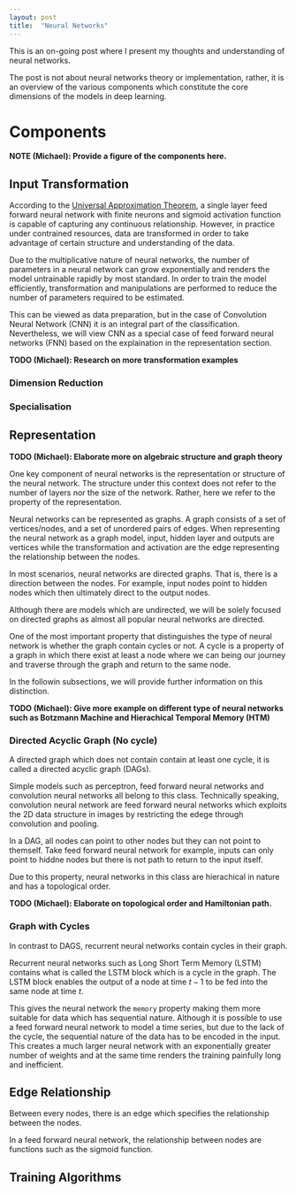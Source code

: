 ```yaml
---
layout: post
title:  "Neural Networks"
---
```


This is an on-going post where I present my thoughts and understanding of neural
networks.

The post is not about neural networks theory or implementation, rather, it is an
overview of the various components which constitute the core dimensions of the
models in deep learning.



# Components

**NOTE (Michael): Provide a figure of the components here.**

## Input Transformation

According to the [Universal Approximation
Theorem](https://en.wikipedia.org/wiki/Universal_approximation_theorem), a
single layer feed forward neural network with finite neurons and sigmoid
activation function is capable of capturing any continuous relationship.
However, in practice under contrained resources, data are transformed in order
to take advantage of certain structure and understanding of the data.

Due to the multiplicative nature of neural networks, the number of parameters in
a neural network can grow exponentially and renders the model untrainable
rapidly by most standard. In order to train the model efficiently,
transformation and manipulations are performed to reduce the number of
parameters required to be estimated.


This can be viewed as data preparation, but in the case of Convolution Neural
Network (CNN) it is an integral part of the classification. Nevertheless, we
will view CNN as a special case of feed forward neural networks (FNN) based on
the explaination in the representation section.

**TODO (Michael): Research on more transformation examples**

### Dimension Reduction

### Specialisation

## Representation

**TODO (Michael): Elaborate more on algebraic structure and graph theory**

One key component of neural networks is the representation or structure of the
neural network. The structure under this context does not refer to the number of
layers nor the size of the network. Rather, here we refer to the property of the
representation.

Neural networks can be represented as graphs. A graph consists of a set of
vertices/nodes, and a set of unordered pairs of edges. When representing the
neural network as a graph model, input, hidden layer and outputs are vertices
while the transformation and activation are the edge representing the
relationship between the nodes.

In most scenarios, neural networks are directed graphs. That is, there is a
direction between the nodes. For example, input nodes point to hidden nodes
which then ultimately direct to the output nodes.


Although there are models which are undirected, we will be solely focused on
directed graphs as almost all popular neural networks are directed.

One of the most important property that distinguishes the type of neural network
is whether the graph contain cycles or not. A cycle is a property of a graph in
which there exist at least a node where we can being our journey and traverse
through the graph and return to the same node. 

In the followin subsections, we will provide further information on this
distinction.

**TODO (Michael): Give more example on different type of neural networks such as
Botzmann Machine and Hierachical Temporal Memory (HTM)**


### Directed Acyclic Graph (No cycle)

A directed graph which does not contain contain at least one cycle, it is called
a directed acyclic graph (DAGs).

Simple models such as perceptron, feed forward neural networks and convolution
neural networks all belong to this class. Technically speaking, convolution
neural network are feed forward neural networks which exploits the 2D data
structure in images by restricting the edege through convolution and pooling.

In a DAG, all nodes can point to other nodes but they can not point to themself.
Take feed forward neural network for example, inputs can only point to hiddne
nodes but there is not path to return to the input itself.

Due to this property, neural networks in this class are hierachical in nature
and has a topological order.

**TODO (Michael): Elaborate on topological order and Hamiltonian path.**

### Graph with Cycles

In contrast to DAGS, recurrent neural networks contain cycles in their graph.

Recurrent neural networks such as Long Short Term Memory (LSTM) contains what is
called the LSTM block which is a cycle in the graph. The LSTM block enables the
output of a node at time $t - 1$ to be fed into the same node at time $t$.

This gives the neural network the `memory` property making them more suitable
for data which has sequential nature. Although it is possible to use a feed
forward neural network to model a time series, but due to the lack of the cycle,
the sequential nature of the data has to be encoded in the input. This creates a
much larger neural network with an exponentially greater number of weights and
at the same time renders the training painfully long and inefficient.


## Edge Relationship

Between every nodes, there is an edge which specifies the relationship between
the nodes.

In a feed forward neural network, the relationship between nodes are functions
such as the sigmoid function.


## Training Algorithms

